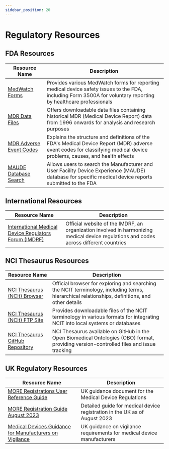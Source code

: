 ```yaml
---
sidebar_position: 20
---
```


# Regulatory Resources

## FDA Resources

| Resource Name                                                                                                                                                                                                   | Description                                                                                                                                                             |
| --------------------------------------------------------------------------------------------------------------------------------------------------------------------------------------------------------------- | ----------------------------------------------------------------------------------------------------------------------------------------------------------------------- |
| [MedWatch Forms](https://www.fda.gov/safety/medical-product-safety-information/medwatch-forms-fda-safety-reporting)                                                                                             | Provides various MedWatch forms for reporting medical device safety issues to the FDA, including Form 3500A for voluntary reporting by healthcare professionals         |
| [MDR Data Files](https://www.fda.gov/medical-devices/mandatory-reporting-requirements-manufacturers-importers-and-device-user-facilities/about-manufacturer-and-user-facility-device-experience-maude-database) | Offers downloadable data files containing historical MDR (Medical Device Report) data from 1996 onwards for analysis and research purposes                              |
| [MDR Adverse Event Codes](https://www.fda.gov/medical-devices/mandatory-reporting-requirements-manufacturers-importers-and-device-user-facilities/mdr-adverse-event-codes)                                      | Explains the structure and definitions of the FDA's Medical Device Report (MDR) adverse event codes for classifying medical device problems, causes, and health effects |
| [MAUDE Database Search](https://www.accessdata.fda.gov/scripts/cdrh/cfdocs/cfmaude/search.cfm)                                                                                                                  | Allows users to search the Manufacturer and User Facility Device Experience (MAUDE) database for specific medical device reports submitted to the FDA                   |

## International Resources

| Resource Name                                                                   | Description                                                                                                                            |
| ------------------------------------------------------------------------------- | -------------------------------------------------------------------------------------------------------------------------------------- |
| [International Medical Device Regulators Forum (IMDRF)](https://www.imdrf.org/) | Official website of the IMDRF, an organization involved in harmonizing medical device regulations and codes across different countries |

## NCI Thesaurus Resources

| Resource Name                                                                             | Description                                                                                                                                    |
| ----------------------------------------------------------------------------------------- | ---------------------------------------------------------------------------------------------------------------------------------------------- |
| [NCI Thesaurus (NCIt) Browser](https://ncithesaurus.nci.nih.gov/ncitbrowser/)             | Official browser for exploring and searching the NCIT terminology, including terms, hierarchical relationships, definitions, and other details |
| [NCI Thesaurus (NCIt) FTP Site](https://evs.nci.nih.gov/ftp1/NCI_Thesaurus/)              | Provides downloadable files of the NCIT terminology in various formats for integrating NCIT into local systems or databases                    |
| [NCI Thesaurus GitHub Repository](https://github.com/NCI-Thesaurus/thesaurus-obo-edition) | NCI Thesaurus available on GitHub in the Open Biomedical Ontologies (OBO) format, providing version-controlled files and issue tracking        |

## UK Regulatory Resources

| Resource Name                                                                                                                                                | Description                                                                |
| ------------------------------------------------------------------------------------------------------------------------------------------------------------ | -------------------------------------------------------------------------- |
| [MORE Registrations User Reference Guide](https://www.gov.uk/government/publications/more-registrations-user-reference-guide)                                | UK guidance document for the Medical Device Regulations                    |
| [MORE Registration Guide August 2023](https://assets.publishing.service.gov.uk/media/64e7722a1ff6f3000d70af59/MORE_Registration_Guide_Aug_2023.pdf)          | Detailed guide for medical device registration in the UK as of August 2023 |
| [Medical Devices Guidance for Manufacturers on Vigilance](https://www.gov.uk/government/collections/medical-devices-guidance-for-manufacturers-on-vigilance) | UK guidance on vigilance requirements for medical device manufacturers     |
